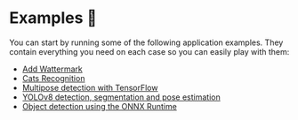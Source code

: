 # Examples 🌟

You can start by running some of the following application examples. They contain everything you need on each case so you can easily play with them:

- [Add Wattermark](/v1/examples/wattermark)
- [Cats Recognition](/v1/examples/cats)
- [Multipose detection with TensorFlow](/v1/examples/pose)
- [YOLOv8 detection, segmentation and pose estimation](/v1/examples/yolov8)
- [Object detection using the ONNX Runtime](/v1/examples/onnx-yolo)
